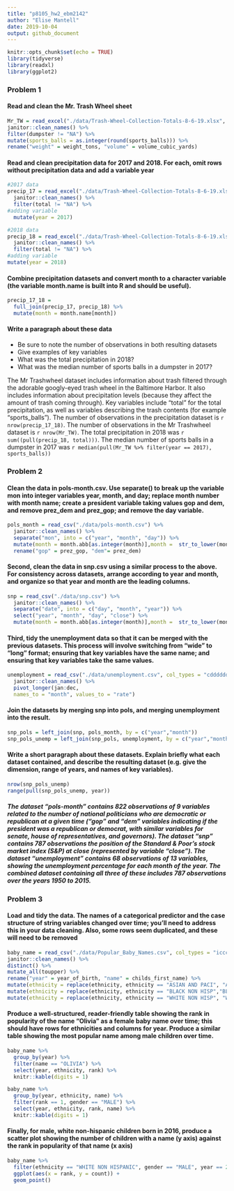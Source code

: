 ```yaml
---
title: "p8105_hw2_ebm2142"
author: "Elise Mantell"
date: 2019-10-04
output: github_document
---
```


```r
knitr::opts_chunk$set(echo = TRUE)
library(tidyverse)
library(readxl)
library(ggplot2)
```
### Problem 1

#### Read and clean the Mr. Trash Wheel sheet

```r
Mr_TW = read_excel("./data/Trash-Wheel-Collection-Totals-8-6-19.xlsx", range = "A2:N408", sheet = 1) %>% 
janitor::clean_names() %>% 
filter(dumpster != "NA") %>% 
mutate(sports_balls = as.integer(round(sports_balls))) %>% 
rename("weight" = weight_tons, "volume" = volume_cubic_yards)
```
#### Read and clean precipitation data for 2017 and 2018. For each, omit rows without precipitation data and add a variable year


```r
#2017 data
precip_17 = read_excel("./data/Trash-Wheel-Collection-Totals-8-6-19.xlsx", sheet = "2017 Precipitation", range = "A2:B14") %>% 
  janitor::clean_names() %>% 
  filter(total != "NA") %>% 
#adding variable
  mutate(year = 2017)

#2018 data
precip_18 = read_excel("./data/Trash-Wheel-Collection-Totals-8-6-19.xlsx",sheet = "2018 Precipitation", range = "A2:B14") %>% 
  janitor::clean_names() %>% 
  filter(total != "NA") %>% 
#adding variable
mutate(year = 2018)
```
#### Combine precipitation datasets and convert month to a character variable (the variable month.name is built into R and should be useful).

```r
precip_17_18 =
  full_join(precip_17, precip_18) %>% 
  mutate(month = month.name[month])
```

#### Write a paragraph about these data
* Be sure to note the number of observations in both resulting datasets
* Give examples of key variables
* What was the total precipitation in 2018? 
* What was the median number of sports balls in a dumpster in 2017? 

The Mr Trashwheel dataset includes information about trash filtered through the adorable googly-eyed trash wheel in the Baltimore Harbor. It also includes information about precipitation levels (because they affect the amount of trash coming through). Key variables include "total" for the total precipitation, as well as variables describing the trash contents (for example "sports_balls").
The number of observations in the precipitation dataset is `r nrow(precip_17_18)`. The number of observations in the Mr Trashwheel dataset is `r nrow(Mr_TW)`. The total precipitation in 2018 was `r sum((pull(precip_18, total)))`. The median number of sports balls in a dumpster in 2017 was `r median(pull(Mr_TW %>% filter(year == 2017), sports_balls))`

### Problem 2

#### Clean the data in pols-month.csv. Use separate() to break up the variable mon into integer variables year, month, and day; replace month number with month name; create a president variable taking values gop and dem, and remove prez_dem and prez_gop; and remove the day variable.

```r
pols_month = read_csv("./data/pols-month.csv") %>%
  janitor::clean_names() %>% 
  separate("mon", into = c("year", "month", "day")) %>% 
  mutate(month = month.abb[as.integer(month)],month =  str_to_lower(month)) %>% 
  rename("gop" = prez_gop, "dem"= prez_dem)
```

#### Second, clean the data in snp.csv using a similar process to the above. For consistency across datasets, arrange according to year and month, and organize so that year and month are the leading columns.

```r
snp = read_csv("./data/snp.csv") %>% 
  janitor::clean_names() %>% 
  separate("date", into = c("day", "month", "year")) %>% 
  select("year", "month", "day", "close") %>% 
  mutate(month = month.abb[as.integer(month)],month =  str_to_lower(month))
```

#### Third, tidy the unemployment data so that it can be merged with the previous datasets. This process will involve switching from “wide” to “long” format; ensuring that key variables have the same name; and ensuring that key variables take the same values.

```r
unemployment = read_csv("./data/unemployment.csv", col_types = "cdddddddddddd") %>% 
  janitor::clean_names() %>% 
  pivot_longer(jan:dec, 
  names_to = "month", values_to = "rate") 
```

#### Join the datasets by merging snp into pols, and merging unemployment into the result.

```r
snp_pols = left_join(snp, pols_month, by = c("year","month"))
snp_pols_unemp = left_join(snp_pols, unemployment, by = c("year","month"))
```
#### Write a short paragraph about these datasets. Explain briefly what each dataset contained, and describe the resulting dataset (e.g. give the dimension, range of years, and names of key variables).

```r
nrow(snp_pols_unemp)
range(pull(snp_pols_unemp, year))
```

##### The dataset “pols-month” contains 822 observations of 9 variables related to the number of national politicians who are democratic or republican at a given time ("gop" and "dem" variables indicating if the president was a republican or democrat, with similar variables for senate, house of representatives, and governors). The dataset "snp" contains 787 observations the position of the Standard & Poor’s stock market index (S&P) at close (represented by variable "close"). The dataset “unemployment” contains 68 observations of 13 variables, showing the unemployment percentage for each month of the year. The combined dataset containing all three of these includes 787 observations over the years 1950 to 2015. 

### Problem 3

#### Load and tidy the data. The names of a categorical predictor and the case structure of string variables changed over time; you’ll need to address this in your data cleaning. Also, some rows seem duplicated, and these will need to be removed

```r
baby_name = read_csv("./data/Popular_Baby_Names.csv", col_types = "icccii") %>% 
janitor::clean_names() %>% 
distinct() %>% 
mutate_all(toupper) %>% 
rename("year" = year_of_birth, "name" = childs_first_name) %>% 
mutate(ethnicity = replace(ethnicity, ethnicity == "ASIAN AND PACI", "ASIAN AND PACIFIC ISLANDER")) %>% 
mutate(ethnicity = replace(ethnicity, ethnicity == "BLACK NON HISP","BLACK NON HISPANIC")) %>%
mutate(ethnicity = replace(ethnicity, ethnicity == "WHITE NON HISP", "WHITE NON HISPANIC"))
```

#### Produce a well-structured, reader-friendly table showing the rank in popularity of the name “Olivia” as a female baby name over time; this should have rows for ethnicities and columns for year. Produce a similar table showing the most popular name among male children over time.

```r
baby_name %>%
  group_by(year) %>% 
  filter(name == "OLIVIA") %>%
  select(year, ethnicity, rank) %>%
  knitr::kable(digits = 1)
```
```r
baby_name %>%
  group_by(year, ethnicity, name) %>% 
  filter(rank == 1, gender == "MALE") %>%
  select(year, ethnicity, rank, name) %>%
  knitr::kable(digits = 1)
```

#### Finally, for male, white non-hispanic children born in 2016, produce a scatter plot showing the number of children with a name (y axis) against the rank in popularity of that name (x axis)

```r
baby_name %>%
  filter(ethnicity == "WHITE NON HISPANIC", gender == "MALE", year == 2016) %>%
  ggplot(aes(x = rank, y = count)) + 
  geom_point()
```